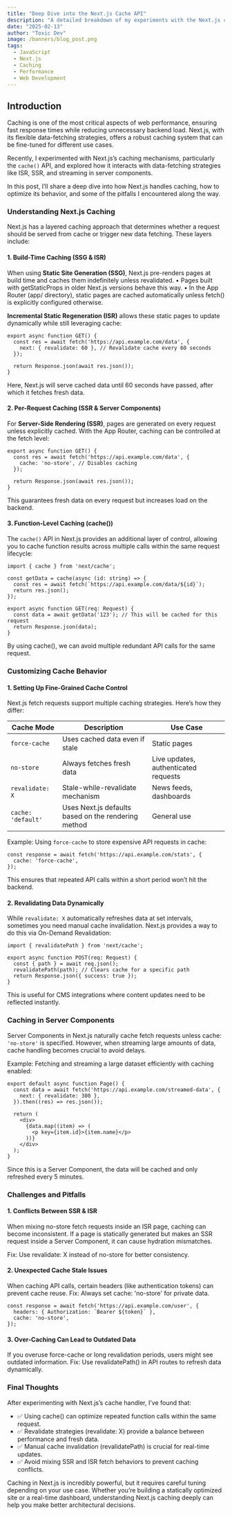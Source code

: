 ```yaml
---
title: "Deep Dive into the Next.js Cache API"
description: "A detailed breakdown of my experiments with the Next.js cache API, including caching strategies, optimizations, and potential pitfalls."
date: "2025-02-13"
author: "Toxic Dev"
image: /banners/blog_post.png
tags: 
  - JavaScript
  - Next.js
  - Caching
  - Performance
  - Web Development
---
```


## Introduction
Caching is one of the most critical aspects of web performance, ensuring fast response times while reducing unnecessary backend load. Next.js, with its flexible data-fetching strategies, offers a robust caching system that can be fine-tuned for different use cases.

Recently, I experimented with Next.js’s caching mechanisms, particularly the `cache()` API, and explored how it interacts with data-fetching strategies like ISR, SSR, and streaming in server components. 

In this post, I’ll share a deep dive into how Next.js handles caching, how to optimize its behavior, and some of the pitfalls I encountered along the way.

### Understanding Next.js Caching

Next.js has a layered caching approach that determines whether a request should be served from cache or trigger new data fetching. These layers include:

#### 1. Build-Time Caching (SSG & ISR)

When using **Static Site Generation (SSG)**, Next.js pre-renders pages at build time and caches them indefinitely unless revalidated.
	•	Pages built with getStaticProps in older Next.js versions behave this way.
	•	In the App Router (app/ directory), static pages are cached automatically unless fetch() is explicitly configured otherwise.

**Incremental Static Regeneration (ISR)** allows these static pages to update dynamically while still leveraging cache:

```
export async function GET() {
  const res = await fetch('https://api.example.com/data', {
    next: { revalidate: 60 }, // Revalidate cache every 60 seconds
  });

  return Response.json(await res.json());
}
```

Here, Next.js will serve cached data until 60 seconds have passed, after which it fetches fresh data.

#### 2. Per-Request Caching (SSR & Server Components)

For **Server-Side Rendering (SSR)**, pages are generated on every request unless explicitly cached. With the App Router, caching can be controlled at the fetch level:

```
export async function GET() {
  const res = await fetch('https://api.example.com/data', {
    cache: 'no-store', // Disables caching
  });

  return Response.json(await res.json());
}
```

This guarantees fresh data on every request but increases load on the backend.

#### 3. Function-Level Caching (cache())

The `cache()` API in Next.js provides an additional layer of control, allowing you to cache function results across multiple calls within the same request lifecycle:

```
import { cache } from 'next/cache';

const getData = cache(async (id: string) => {
  const res = await fetch(`https://api.example.com/data/${id}`);
  return res.json();
});

export async function GET(req: Request) {
  const data = await getData('123'); // This will be cached for this request
  return Response.json(data);
}
```

By using cache(), we can avoid multiple redundant API calls for the same request.

### Customizing Cache Behavior

#### 1. Setting Up Fine-Grained Cache Control

Next.js fetch requests support multiple caching strategies. Here’s how they differ:

| Cache Mode        | Description                                   | Use Case                           |
|-------------------|-----------------------------------------------|------------------------------------|
| `force-cache`    | Uses cached data even if stale               | Static pages                      |
| `no-store`       | Always fetches fresh data                    | Live updates, authenticated requests |
| `revalidate: X`  | Stale-while-revalidate mechanism             | News feeds, dashboards            |
| `cache: 'default'` | Uses Next.js defaults based on the rendering method | General use                        |

Example: Using `force-cache` to store expensive API requests in cache:

```
const response = await fetch('https://api.example.com/stats', {
  cache: 'force-cache',
});
```

This ensures that repeated API calls within a short period won’t hit the backend.

#### 2. Revalidating Data Dynamically

While `revalidate: X` automatically refreshes data at set intervals, sometimes you need manual cache invalidation. Next.js provides a way to do this via On-Demand Revalidation:

```
import { revalidatePath } from 'next/cache';

export async function POST(req: Request) {
  const { path } = await req.json();
  revalidatePath(path); // Clears cache for a specific path
  return Response.json({ success: true });
}
```

This is useful for CMS integrations where content updates need to be reflected instantly.

### Caching in Server Components

Server Components in Next.js naturally cache fetch requests unless cache: `'no-store'` is specified. However, when streaming large amounts of data, cache handling becomes crucial to avoid delays.

Example: Fetching and streaming a large dataset efficiently with caching enabled:
```
export default async function Page() {
  const data = await fetch('https://api.example.com/streamed-data', {
    next: { revalidate: 300 },
  }).then((res) => res.json());

  return (
    <div>
      {data.map((item) => (
        <p key={item.id}>{item.name}</p>
      ))}
    </div>
  );
}
```

Since this is a Server Component, the data will be cached and only refreshed every 5 minutes.

### Challenges and Pitfalls

#### 1. Conflicts Between SSR & ISR

When mixing no-store fetch requests inside an ISR page, caching can become inconsistent. If a page is statically generated but makes an SSR request inside a Server Component, it can cause hydration mismatches.

Fix: Use revalidate: X instead of no-store for better consistency.

#### 2. Unexpected Cache Stale Issues

When caching API calls, certain headers (like authentication tokens) can prevent cache reuse.
Fix: Always set cache: 'no-store' for private data.
```
const response = await fetch('https://api.example.com/user', {
  headers: { Authorization: `Bearer ${token}` },
  cache: 'no-store',
});
```

#### 3. Over-Caching Can Lead to Outdated Data

If you overuse force-cache or long revalidation periods, users might see outdated information.
Fix: Use revalidatePath() in API routes to refresh data dynamically.

### Final Thoughts

After experimenting with Next.js’s cache handler, I’ve found that:
- ✅ Using cache() can optimize repeated function calls within the same request.
- ✅ Revalidate strategies (revalidate: X) provide a balance between performance and fresh data.
- ✅ Manual cache invalidation (revalidatePath) is crucial for real-time updates.
- ✅ Avoid mixing SSR and ISR fetch behaviors to prevent caching conflicts.

Caching in Next.js is incredibly powerful, but it requires careful tuning depending on your use case. Whether you’re building a statically optimized site or a real-time dashboard, understanding Next.js caching deeply can help you make better architectural decisions.
